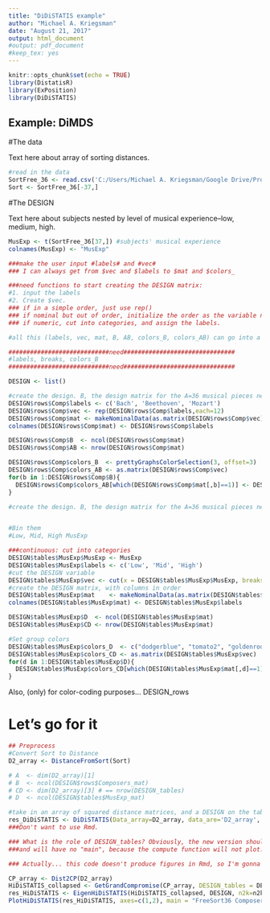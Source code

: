 ```yaml
---
title: "DiDiSTATIS example"
author: "Michael A. Kriegsman"
date: "August 21, 2017"
output: html_document
#output: pdf_document
#keep_tex: yes
---
```

  
```r
knitr::opts_chunk$set(echo = TRUE)
library(DistatisR)
library(ExPosition)
library(DiDiSTATIS)
```

## Example: DiMDS

#The data

Text here about array of sorting distances. 
```r
#read in the data 
SortFree_36 <- read.csv('C:/Users/Michael A. Kriegsman/Google Drive/Projects/DiDiSTATIS_Composers/WithMoreSubj_ForDissertation/natural36_free_forR.csv', row.names=1)
Sort <- SortFree_36[-37,]
```

#The DESIGN

Text here about subjects nested by level of musical experience--low, medium, high. 


```r
MusExp <- t(SortFree_36[37,]) #subjects' musical experience
colnames(MusExp) <- "MusExp"

###make the user input #labels# and #vec#
### I can always get from $vec and $labels to $mat and $colors_ 

###need functions to start creating the DESIGN matrix:
#1. input the labels
#2. Create $vec. 
### if in a simple order, just use rep()
### if nominal but out of order, initialize the order as the variable name, in $vec trade numbers for labels
### if numeric, cut into categories, and assign the labels. 

#all this (labels, vec, mat, B, AB, colors_B, colors_AB) can go into a single function, for each DESIGN variable. At the end fo the function, name the DESIGN list items. In the function, always use B and AB, and so avoid the issue of using the variables "C" and "D". Can still name them D and CD when creating the DESIGN_list. 

############################need###############################
#labels, breaks, colors_B
############################need###############################

DESIGN <- list()

#create the design. B, the design matrix for the A=36 musical pieces nested in the B=3 composers.
DESIGN$rows$Comp$labels <- c('Bach', 'Beethoven', 'Mozart')
DESIGN$rows$Comp$vec <- rep(DESIGN$rows$Comp$labels,each=12)
DESIGN$rows$Comp$mat <- makeNominalData(as.matrix(DESIGN$rows$Comp$vec))[, paste0(".", DESIGN$rows$Comp$labels)]
colnames(DESIGN$rows$Comp$mat) <- DESIGN$rows$Comp$labels

DESIGN$rows$Comp$B  <- ncol(DESIGN$rows$Comp$mat)
DESIGN$rows$Comp$AB <- nrow(DESIGN$rows$Comp$mat)

DESIGN$rows$Comp$colors_B  <- prettyGraphsColorSelection(3, offset=3)
DESIGN$rows$Comp$colors_AB <- as.matrix(DESIGN$rows$Comp$vec)
for(b in 1:DESIGN$rows$Comp$B){
  DESIGN$rows$Comp$colors_AB[which(DESIGN$rows$Comp$mat[,b]==1)] <- DESIGN$rows$Comp$colors_B[b]
}
```

```r
#create the design. B, the design matrix for the A=36 musical pieces nested in the B=3 composers.


#Bin them
#Low, Mid, High MusExp

###continuous: cut into categories
DESIGN$tables$MusExp$MusExp <- MusExp
DESIGN$tables$MusExp$labels <- c('Low', 'Mid', 'High')
#cut the DESIGN variable
DESIGN$tables$MusExp$vec <- cut(x = DESIGN$tables$MusExp$MusExp, breaks = c(-1,.5, 5, 50), labels = DESIGN$tables$MusExp$labels) #0-0.9; 1-4.9, 5+
#create the DESIGN matrix, with columns in order
DESIGN$tables$MusExp$mat    <- makeNominalData(as.matrix(DESIGN$tables$MusExp$vec))[, paste0(".", DESIGN$tables$MusExp$labels)]
colnames(DESIGN$tables$MusExp$mat) <- DESIGN$tables$MusExp$labels

DESIGN$tables$MusExp$D  <- ncol(DESIGN$tables$MusExp$mat)
DESIGN$tables$MusExp$CD <- nrow(DESIGN$tables$MusExp$mat)

#Set group colors
DESIGN$tables$MusExp$colors_D  <- c("dodgerblue", "tomato2", "goldenrod")
DESIGN$tables$MusExp$colors_CD <- as.matrix(DESIGN$tables$MusExp$vec)
for(d in 1:DESIGN$tables$MusExp$D){
  DESIGN$tables$MusExp$colors_CD[which(DESIGN$tables$MusExp$mat[,d]==1)] <- DESIGN$tables$MusExp$colors_D[d]
}
```

Also, (only) for color-coding purposes... DESIGN_rows


# Let's go for it

```r
## Preprocess
#Convert Sort to Distance
D2_array <- DistanceFromSort(Sort)

# A  <- dim(D2_array)[1]
# B  <- ncol(DESIGN$rows$Composers_mat)
# CD <- dim(D2_array)[3] # == nrow(DESIGN_tables)
# D  <- ncol(DESIGN$tables$MusExp_mat)
```

```r
#take in an array of squared distance matrices, and a DESIGN on the tables, and return everything
res_DiDiSTATIS <- DiDiSTATIS(Data_array=D2_array, data_are='D2_array', DESIGN_rows = DESIGN$rows$Comp, DESIGN_tables = DESIGN$tables$MusExp)
###Don't want to use Rmd. 

### What is the role of DESIGN_tables? Obviously, the new version should just take DESIGN$...
###and will have no "main", because the compute function will not plot.

### Actually... this code doesn't produce figures in Rmd, so I'm gonna break HiDiSTATIS.R into its functions and paste them into the chunk below
```

```r
CP_array <- Dist2CP(D2_array)
HiDiSTATIS_collapsed <- GetGrandCompromise(CP_array, DESIGN_tables = DESIGN$tables$MusExp_mat)
res_HiDiSTATIS <- EigenHiDiSTATIS(HiDiSTATIS_collapsed, DESIGN, n2k=n2k)
PlotHiDiSTATIS(res_HiDiSTATIS, axes=c(1,2), main = "FreeSort36 Composers")
```
